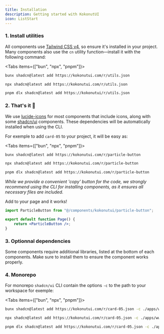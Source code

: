 ```yaml
---
title: Installation
description: Getting started with KokonutUI
icon: ListStart
---
```


### 1. Install utilities


All components use [Tailwind CSS v4](https://tailwindcss.com/docs/installation/framework-guides/nextjs), so ensure it's installed in your project.
Many components also use the `cn` utility function—install it with the following command:

<Tabs items={["bun", "npx", "pnpm"]}>
 
```bash tab="bun"
bunx shadcn@latest add https://kokonutui.com/r/utils.json 
```
 
```bash tab="npx"
npx shadcn@latest add https://kokonutui.com/r/utils.json
```

```bash tab="pnpm"
pnpm dlx shadcn@latest add https://kokonutui/r/utils.json
```

</Tabs>

### 2. That's it 🎉

We use [lucide-icons](https://lucide.dev/guide/installation) for most components that include icons, along with some [shadcn/ui](https://ui.shadcn.com/) components. These dependencies will be automatically installed when using the CLI.

For exemple to add `card-05` to your project, it will be easy as:

<Tabs items={["bun", "npx", "pnpm"]}>
 
```bash tab="bun"
bunx shadcn@latest add https://kokonutui.com/r/particle-button
```
 
```bash tab="npx"
npx shadcn@latest add https://kokonutui.com/r/particle-button
```

```bash tab="pnpm"
pnpm dlx shadcn@latest add https://kokonutui.com/r/particle-button
```

</Tabs>

_While we provide a convenient 'copy' button for the code, we strongly recommend using the CLI for installing components, as it ensures all necessary files are included._

Add to your page and it works!

```jsx
import ParticleButton from "@/components/kokonutui/particle-button";

export default function Page() {
    return <ParticleButton />;
}
```


### 3. Optionnal dependencies

Some components require additional libraries, listed at the bottom of each components. Make sure to install them to ensure the component works properly.

### 4. Monorepo

For monorepo `shadcn/ui` CLI contain the options `-c` to the path to your workspace for exemple:

<Tabs items={["bun", "npx", "pnpm"]}>
 
```bash tab="bun"
bunx shadcn@latest add https://kokonutui.com/r/card-05.json -c ./apps/www
```
 
```bash tab="npx"
npx shadcn@latest add https://kokonutui.com/r/card-05.json -c ./apps/www
```

```bash tab="pnpm"
pnpm dlx shadcn@latest add https://kokonutui.com/r/card-05.json -c ./apps/www
```

</Tabs>
